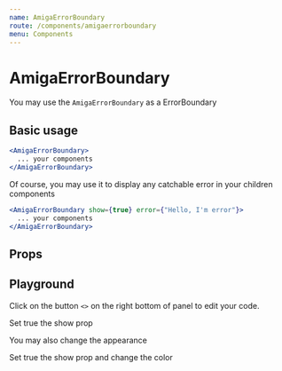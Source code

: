 ```yaml
---
name: AmigaErrorBoundary
route: /components/amigaerrorboundary
menu: Components
---
```



# AmigaErrorBoundary

You may use the `AmigaErrorBoundary` as a ErrorBoundary

## Basic usage

```jsx
<AmigaErrorBoundary>
  ... your components
</AmigaErrorBoundary>
````

Of course, you may use it to display any catchable error in your children components

```jsx
<AmigaErrorBoundary show={true} error={"Hello, I'm error"}>
  ... your components
</AmigaErrorBoundary>
````

<AmigaErrorBoundaryExample />

## Props

<Props of={AmigaErrorBoundary} />

## Playground

Click on the button `<>` on the right bottom of panel to edit your code.

<Playground>
  <AmigaErrorBoundary show={false} error={"Hello, I'm error"}>
    <p>Set true the show prop</p>
  </AmigaErrorBoundary>
</Playground>

You may also change the appearance

<Playground>
  <AmigaErrorBoundary show={false} error={"Hello, I'm error"} color="#f90" backgroundColor="#a00">
    <p>Set true the show prop and change the color</p>
  </AmigaErrorBoundary>
</Playground>


